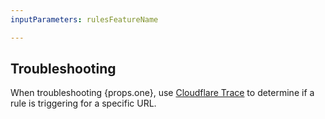 ```yaml
---
inputParameters: rulesFeatureName

---
```



## Troubleshooting

When troubleshooting {props.one}, use [Cloudflare Trace](/fundamentals/security/trace-request/) to determine if a rule is triggering for a specific URL.
